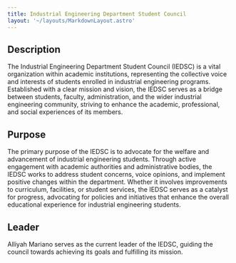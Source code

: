 ```yaml
---
title: Industrial Engineering Department Student Council
layout: '~/layouts/MarkdownLayout.astro'
---
```


## Description
The Industrial Engineering Department Student Council (IEDSC) is a vital organization within academic institutions, representing the collective voice and interests of students enrolled in industrial engineering programs. Established with a clear mission and vision, the IEDSC serves as a bridge between students, faculty, administration, and the wider industrial engineering community, striving to enhance the academic, professional, and social experiences of its members.

## Purpose
The primary purpose of the IEDSC is to advocate for the welfare and advancement of industrial engineering students. Through active engagement with academic authorities and administrative bodies, the IEDSC works to address student concerns, voice opinions, and implement positive changes within the department. Whether it involves improvements to curriculum, facilities, or student services, the IEDSC serves as a catalyst for progress, advocating for policies and initiatives that enhance the overall educational experience for industrial engineering students.

## Leader
Alliyah Mariano serves as the current leader of the IEDSC, guiding the council towards achieving its goals and fulfilling its mission.

